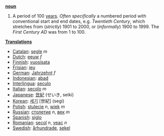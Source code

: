 '''[[noun]]'''

# A period of 100 [[year]]s.  ''Often specifically'' a numbered period with conventional start and end dates, e.g. ''Twentieth Century'', which stretches from (''strictly'') 1901 to 2000, or (''informally'') 1900 to 1999.  The ''First Century AD'' was from 1 to 100.

'''[[Translation]]s'''
*[[Catalan]]: [[segle]] ''m''
*[[Dutch]]: [[eeuw]] ''f''
*[[Finnish]]: [[vuosisata]]
*[[Frisian]]: [[ieu]]
*[[German]]: [[Jahrzehnt]] ''f''
*[[Indonesian]]: [[abad]]
*[[Interlingua]]: [[seculo]]
*[[Italian]]: [[secolo]] ''m''
*[[Japanese]]: [[世紀]] (せいき, seiki)
*[[Korean]]: [[세기]] [世紀] (segi)
*[[Polish]]: [[stulecie]] ''n'', [[wiek]] ''m''
*[[Russian]]: [[столетие]] ''n'', [[век]] ''m''
*[[Spanish]]: [[siglo]]
*[[Romanian]]: [[secol]] ''n'', [[veac]] ''n''
*[[Swedish]]: [[århundrade]], [[sekel]]